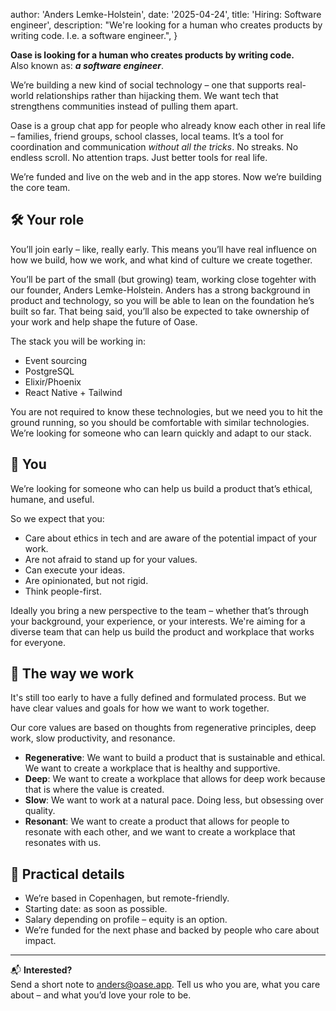 
  author: 'Anders Lemke-Holstein',
  date: '2025-04-24',
  title: 'Hiring: Software engineer',
  description:
    "We're looking for a human who creates products by writing code. I.e. a software engineer.",
}


**Oase is looking for a human who creates products by writing code.**  
Also known as: ___a software engineer___.

We’re building a new kind of social technology – one that supports real-world relationships rather than hijacking them. We want tech that strengthens communities instead of pulling them apart.

Oase is a group chat app for people who already know each other in real life – families, friend groups, school classes, local teams. It’s a tool for coordination and communication *without all the tricks*. No streaks. No endless scroll. No attention traps. Just better tools for real life.

We’re funded and live on the web and in the app stores. Now we’re building the core team.

## 🛠️ Your role
You’ll join early – like, really early.
This means you’ll have real influence on how we build, how we work, and what kind of culture we create together.

You’ll be part of the small (but growing) team, working close togehter with our founder, Anders Lemke-Holstein. Anders has a strong background in product and technology, so you will be able to lean on the foundation he’s built so far. That being said, you’ll also be expected to take ownership of your work and help shape the future of Oase.

The stack you will be working in:

- Event sourcing
- PostgreSQL
- Elixir/Phoenix
- React Native + Tailwind 

You are not required to know these technologies, but we need you to hit the ground running, so you should be comfortable with similar technologies. We’re looking for someone who can learn quickly and adapt to our stack.

## 👤 You
We’re looking for someone who can help us build a product that’s ethical, humane, and useful.

So we expect that you:

- Care about ethics in tech and are aware of the potential impact of your work.
- Are not afraid to stand up for your values.
- Can execute your ideas.
- Are opinionated, but not rigid.
- Think people-first.

Ideally you bring a new perspective to the team – whether that’s through your background, your experience, or your interests. We're aiming for a diverse team that can help us build the product and workplace that works for everyone.

## 🌱 The way we work
It's still too early to have a fully defined and formulated process. But we have clear values and goals for how we want to work together.

Our core values are based on thoughts from regenerative principles, deep work, slow productivity, and resonance.

- **Regenerative**: We want to build a product that is sustainable and ethical. We want to create a workplace that is healthy and supportive.
- **Deep**: We want to create a workplace that allows for deep work because that is where the value is created.
- **Slow**: We want to work at a natural pace. Doing less, but obsessing over quality.
- **Resonant**: We want to create a product that allows for people to resonate with each other, and we want to create a workplace that resonates with us.

## 🧭 Practical details

- We’re based in Copenhagen, but remote-friendly.
- Starting date: as soon as possible.
- Salary depending on profile – equity is an option.
- We’re funded for the next phase and backed by people who care about impact.

---

📬 **Interested?**  
Send a short note to anders@oase.app.
Tell us who you are, what you care about – and what you’d love your role to be.

